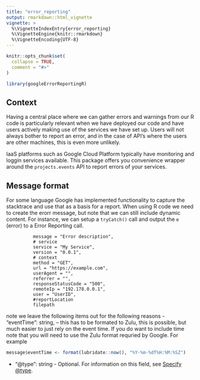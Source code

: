 ```yaml
---
title: "error_reporting"
output: rmarkdown::html_vignette
vignette: >
  %\VignetteIndexEntry{error_reporting}
  %\VignetteEngine{knitr::rmarkdown}
  %\VignetteEncoding{UTF-8}
---
```


```r
knitr::opts_chunk$set(
  collapse = TRUE,
  comment = "#>"
)
```

```r
library(googleErrorReportingR)
```

## Context

Having a central place where we can gather errors and warnings from our R code
is particularly relevant when we have deployed our code and have users actively
making use of the services we have set up. Users will not always bother to
report an error, and in the case of API's where the users are other machines,
this is even more unlikely.

IaaS platforms such as Google Cloud Platform typically have monitoring and
loggin services available. This package offers you convenience wrapper around
the `projects.events` API to report errors of your services.

## Message format

For some language Google has implemented functionality to capture the stacktrace
and use that as a basis for a report. When using R code we need to create the
erorr message, but note that we can still include dynamic content. For instance,
we can setup a `tryCatch()` call and output the `e` (error) to a Error Reporting
call.

              message = "Error description",
              # service
              service = "My Service",
              version = "0.0.1",
              # context
              method = "GET",
              url = "https://example.com",
              userAgent = "",
              referrer = "",
              responseStatusCode = "500",
              remoteIp = "192.178.0.0.1",
              user = "UserID",
              #reportLocation
              filepath

 note we leave the following items out for the following reasons
- "eventTime": string, -- this has to be formated to Zulu, this is possible,
  but much easier to just rely on the event time. If you do want to include
  time note that you will need to use the Zulu format requried by Google. For example

```r
message$eventTime <- format(lubridate::now(), "%Y-%m-%dT%H:%M:%SZ")
```

 - "@type": string - Optional. For information on this field, see [Specify @type](https://cloud.google.com/error-reporting/docs/formatting-error-messages#@type).
